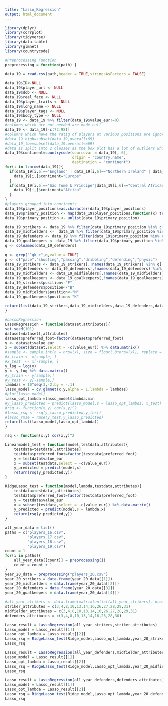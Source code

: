 ---
title: "Lasso_Regression"
output: html_document
---


```{r}
library(dplyr)
library(corrplot)
library(tidyverse)
library(data.table)
library(glmnet)
library(countrycode)
```

```{r}
#Preprocessing Function
preprocessing = function(path) {
    
data_19 = read.csv(path,header = TRUE,stringsAsFactors = FALSE)

data_19$ID<-NULL
data_19$player_url <- NULL
data_19$dob <- NULL
data_19$real_face <- NULL
data_19$player_traits <- NULL
data_19$long_name <- NULL
data_19$player_tags <- NULL
data_19$body_type <- NULL
data_19 <- data_19 %>% filter(data_19$value_eur!=0)
#columns which are not needed are made null
data_19 <- data_19[-c(72:98)]
#columns which have the ratig of players at various positions are ignored at the moment.
#data_19_high=subset(data_19,overall>69)
#data_19_low=subset(data_19,overall<=69)
#data is split into 2 classes as the box plot has a lot of outliers which are due to the players who are really good
data_19$continent=countrycode(sourcevar = data_19[, 6],
                              origin = "country.name",
                              destination = "continent")
for(i in 1:nrow(data_19)){
  if(data_19[i,6]=="England" | data_19[i,6]=="Northern Ireland" | data_19[i,6]=="Wales" | data_19[i,6]=="Scotland" | data_19[i,6]=="Kosovo"){
    data_19[i,]$continent="Europe"
  }
  if(data_19[i,6]=="São Tomé & Príncipe"|data_19[i,6]=="Central African Rep."|data_19[i,6]== "SÃ£o TomÃ© & PrÃ�ncipe"){
    data_19[i,]$continent="Africa"
  }
}
#players grouped into continents
data_19$player_positions=as.character(data_19$player_positions)
data_19$primary_position <- map(data_19$player_positions,function(x) trimws(unlist(strsplit(x,',')))[1])
data_19$primary_position <- unlist(data_19$primary_position)

data_19_strikers <- data_19 %>% filter(data_19$primary_position %in% c("ST","RW","LW","CF","RF","LF","RS","LS"))
data_19_midfielders <-  data_19 %>% filter(data_19$primary_position %in% c("RCM","LCM","CM","LM","RM","CDM","LDM","RDM","LAM","CAM","RAM"))
data_19_defenders <- data_19 %>% filter(data_19$primary_position %in% c("CB","LB","RB","RCB","LCB","RWB","LWB"))
data_19_goalkeepers <- data_19 %>% filter(data_19$primary_position %in% c("GK"))
q <- colnames(data_19_defenders)
                                
q <- grep("^gk_+",q,value = TRUE)
p <- c("pace","shooting","passing","dribbling","defending","physic")
data_19_strikers <- data_19_strikers[,!names(data_19_strikers) %in% q]
data_19_defenders <- data_19_defenders[,!names(data_19_defenders) %in% q]
data_19_midfielders <- data_19_midfielders[,!names(data_19_midfielders) %in% q]
data_19_goalkeepers <- data_19_goalkeepers[,!names(data_19_goalkeepers) %in% p]
data_19_strikers$position<-"F"
data_19_defenders$position<-"B"
data_19_midfielders$position<-"M"
data_19_goalkeepers$position<-"K"
                                
return(list(data_19_strikers,data_19_midfielders,data_19_defenders,data_19_goalkeepers))
}            

```

```{r}
#LassoRegression
LassoRegression = function(dataset,attributes){
set.seed(101)
dataset=dataset[,attributes]
dataset$preferred_foot=factor(dataset$preferred_foot)
y <- dataset$value_eur
x = subset(dataset,select = -c(value_eur)) %>% data.matrix()
#sample <- sample.int(n = nrow(x), size = floor(.8*nrow(x)), replace = F)
#x_train <- x[sample, ]
#x_test  <- x[-sample, ]
y_log = log(y)
y <- y_log %>% data.matrix()
#y_train <- y[sample,]
#y_test <- y[-sample,]
lambdas = 10^seq(3,-2,by = -.1)
lasso_model = cv.glmnet(x,y,alpha = 1,lambda = lambdas)
#plot(lasso_model)
lasso_opt_lambda =lasso_model$lambda.min
#y_lasso_predicted = predict(lasso_model,s = lasso_opt_lambda, x_test)
#rsq <- function(x,y) cor(x,y)^2
#lasso_rsq <- rsq(y_lasso_predicted,y_test)
#lasso_rmse = rmse(y_test,y_lasso_predicted)
return(list(lasso_model,lasso_opt_lambda))
}
```

```{r}
rsq <- function(x,y) cor(x,y)^2

Linearmodel_test = function(model,testdata,attributes){
    testdata=testdata[,attributes]
    testdata$preferred_foot=factor(testdata$preferred_foot)
    y = testdata$value_eur 
    x = subset(testdata,select = -c(value_eur))
    y_predicted = predict(model,x)
    return(rsq(y_predicted,y))
}

RidgeLasso_test = function(model,lambda,testdata,attributes){
    testdata=testdata[,attributes]
    testdata$preferred_foot=factor(testdata$preferred_foot)
    y = testdata$value_eur
    x = subset(testdata,select = -c(value_eur)) %>% data.matrix()
    y_predicted = predict(model,s = lambda,x)
    return(rsq(y_predicted,y))
}
```

```{r}
all_year_data = list()
paths = c("players_16.csv",
          "players_17.csv",
          "players_18.csv",
          "players_19.csv")
count = 1
for(i in paths){
    all_year_data[[count]] = preprocessing(i)
    count = count + 1
}
year_20_data = preprocessing("players_20.csv")
year_20_strikers = data.frame(year_20_data[[1]])
year_20_midfielders = data.frame(year_20_data[[2]])
year_20_defenders = data.frame(year_20_data[[3]])
year_20_goalkeepers = data.frame(year_20_data[[4]])
```

```{r}
#all_year_strikers <- data.frame(matrix(unlist(all_year_strikers), nrow=nrow(all_year_strikers), byrow=T),stringsAsFactors=FALSE)
striker_attributes = c(3,4,8,10,13,14,16,26,27,28,29,31)
midfielder_attributes = c(3,4,8,10,13,14,16,26,27,28,29,31)
defenders_attributes = c(3,4,8,10,13,14,16,26,28,30)

Lasso_result = LassoRegression(all_year_strikers,striker_attributes)
Lasso_model = Lasso_result[[1]]
Lasso_opt_lambda = Lasso_result[[2]]
Lasso_rsq = RidgeLasso_test(Ridge_model,Lasso_opt_lambda,year_20_strikers,striker_attributes)
Lasso_rsq

Lasso_result = LassoRegression(all_year_defenders,midfielder_attributes)
Lasso_model = Lasso_result[[1]]
Lasso_opt_lambda = Lasso_result[[2]]
Lasso_rsq = RidgeLasso_test(Ridge_model,Lasso_opt_lambda,year_20_midfielders,midfielder_attributes)
Lasso_rsq

Lasso_result = LassoRegression(all_year_defenders,defenders_attributes)
Lasso_model = Lasso_result[[1]]
Lasso_opt_lambda = Lasso_result[[2]]
Lasso_rsq = RidgeLasso_test(Ridge_model,Lasso_opt_lambda,year_20_defenders,defenders_attributes)
Lasso_rsq
```
